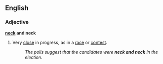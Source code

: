 ==English==
===Adjective===
'''[[neck]] and neck'''
#Very [[close]] in progress, as in a [[race]] or [[contest]].
#:''The polls suggest that the candidates were '''neck and neck''' in the election.''